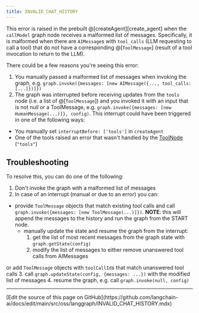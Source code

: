 ```yaml
---
title: INVALID_CHAT_HISTORY
---
```




<StableCalloutJS />




This error is raised in the prebuilt @[createAgent][create_agent] when the `callModel` graph node receives a malformed list of messages. Specifically, it is malformed when there are `AIMessage`s with `tool_calls` (LLM requesting to call a tool) that do not have a corresponding @[`ToolMessage`] (result of a tool invocation to return to the LLM).


There could be a few reasons you're seeing this error:



1. You manually passed a malformed list of messages when invoking the graph, e.g. `graph.invoke({messages: [new AIMessage({..., tool_calls: [...]})]})`
2. The graph was interrupted before receiving updates from the `tools` node (i.e. a list of @[`ToolMessage`])
  and you invoked it with an input that is not null or a ToolMessage,
  e.g. `graph.invoke({messages: [new HumanMessage(...)]}, config)`.
  This interrupt could have been triggered in one of the following ways:
  * You manually set `interruptBefore: ['tools']` in `createAgent`
  * One of the tools raised an error that wasn't handled by the [ToolNode](https://reference.langchain.com/javascript/classes/langchain.index.ToolNode.html) (`"tools"`)


## Troubleshooting

To resolve this, you can do one of the following:

1. Don't invoke the graph with a malformed list of messages
2. In case of an interrupt (manual or due to an error) you can:



* provide `ToolMessage` objects that match existing tool calls and call `graph.invoke({messages: [new ToolMessage(...)]})`.
  **NOTE**: this will append the messages to the history and run the graph from the START node.
  * manually update the state and resume the graph from the interrupt:
    1. get the list of most recent messages from the graph state with `graph.getState(config)`
    2. modify the list of messages to either remove unanswered tool calls from AIMessages

or add `ToolMessage` objects with `toolCallId`s that match unanswered tool calls 3. call `graph.updateState(config, {messages: ...})` with the modified list of messages 4. resume the graph, e.g. call `graph.invoke(null, config)`

---

<Callout icon="pen-to-square" iconType="regular">
  [Edit the source of this page on GitHub](https://github.com/langchain-ai/docs/edit/main/src/oss/langgraph/INVALID_CHAT_HISTORY.mdx)
</Callout>
